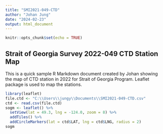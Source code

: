 ---
title: "SMI2021-049-CTD"
author: "Johan Jung"
date: "2024-02-23"
output: html_document
---

```{r setup, include=FALSE}
knitr::opts_chunk$set(echo = TRUE)
```

## Strait of Georgia Survey 2022-049 CTD Station Map

This is a quick sample R Markdown document created by Johan showing the map of CTD station in 2022 for Strait of Georgia Program. Leaflet package is used to map the stations.

```{r}
library(leaflet)
file.ctd <- "C:\\Users\\jungy\\Documents\\SMI2021-049-CTD.csv"
ctd <- read.csv(file.ctd)
sogm <- leaflet() %>%
  setView(lat = 49.3, lng = -124.0, zoom = 8) %>%
  addTiles() %>%
  addCircleMarkers(lat = ctd$LAT, lng = ctd$LNG, radius = 2)
sogm
```

